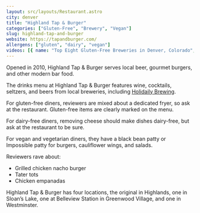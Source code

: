 ```yaml
---
layout: src/layouts/Restaurant.astro
city: denver
title: "Highland Tap & Burger"
categories: ["Gluten-Free", "Brewery", "Vegan"]
slug: highland-tap-and-burger
website: https://tapandburger.com/
allergens: ["gluten", "dairy", "vegan"]
videos: [{ name: "Top Eight Gluten-Free Breweries in Denver, Colorado", url: "https://www.youtube.com/watch?v=OM7Fjw6uJAA" }]
---
```


Opened in 2010, Highland Tap & Burger serves local beer, gourmet burgers, and other modern bar food.

The drinks menu at Highland Tap & Burger features wine, cocktails, seltzers, and beers from local breweries, including [Holidaily Brewing](/restaurants/denver/holidaily-brewing).

For gluten-free diners, reviewers are mixed about a dedicated fryer, so ask at the restaurant. Gluten-free items are clearly marked on the menu.

For dairy-free diners, removing cheese should make dishes dairy-free, but ask at the restaurant to be sure.

For vegan and vegetarian diners, they have a black bean patty or Impossible patty for burgers, cauliflower wings, and salads.

Reviewers rave about:
* Grilled chicken nacho burger
* Tater tots
* Chicken empanadas

Highland Tap & Burger has four locations, the original in Highlands, one in Sloan’s Lake, one at Belleview Station in Greenwood Village, and one in Westminster.
